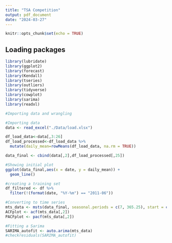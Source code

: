```yaml
---
title: "TSA Competition"
output: pdf_document
date: "2024-03-27"
---
```


```r
knitr::opts_chunk$set(echo = TRUE)
```

## Loading packages

```r

library(lubridate)
library(ggplot2)
library(forecast)
library(Kendall)
library(tseries)
library(outliers)
library(tidyverse)
library(cowplot)
library(sarima)
library(readxl)


```

```r
#Importing data and wrangling

#Importing data
data <- read_excel("./Data/load.xlsx")

df_load_data<-data[,3:26]
df_load_processed<-df_load_data %>%
  mutate(daily_mean=rowMeans(df_load_data, na.rm = TRUE))

data_final <- cbind(data[,2],df_load_processed[,25])


```

```r

#Showing initial plot
ggplot(data_final,aes(x = date, y = daily_mean)) + 
  geom_line()

```
```r
#creating a training set
df_filtered <- df %>% 
  filter(!(format(date, "%Y-%m") == "2011-06"))
```



```r
#Converting to time series
mts_data <- msts(data_final, seasonal.periods = c(7, 365.25), start = c(2005, 1, 1))
ACFplot <- acf(mts_data[,2])
PACFplot <- pacf(mts_data[,2])
```
```r
#Fitting a Sarima
SARIMA_autofit <- auto.arima(mts_data)
#checkresiduals(SARIMA_autofit)
```

